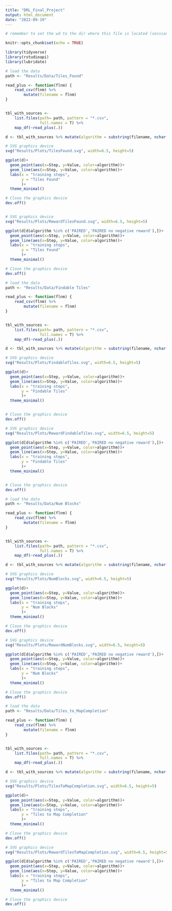 ```yaml
---
title: "DRL_Final_Project"
output: html_document
date: "2022-09-19"
---
```


```r
# remember to set the wd to the dir where this file is located (session > set wd > to source file location)

knitr::opts_chunk$set(echo = TRUE)

library(tidyverse)
library(rstudioapi)
library(lubridate)
```


```r
# load the data
path <- "Results/Data/Tiles_Found"

read_plus <- function(flnm) {
    read_csv(flnm) %>% 
        mutate(filename = flnm)
}


tbl_with_sources <-
    list.files(path= path, pattern = "*.csv", 
               full.names = T) %>% 
    map_df(~read_plus(.))

d <- tbl_with_sources %>% mutate(algorithm = substring(filename, nchar(path)+2, nchar(filename)-4))

# SVG graphics device
svg("Results/Plots/TilesFound.svg", width=6.5, height=5)

ggplot(d)+
  geom_point(aes(x=Step, y=Value, color=algorithm))+
  geom_line(aes(x=Step, y=Value, color=algorithm))+
  labs(x = "training steps",
       y = "Tiles Found"
       )+
  theme_minimal()

# Close the graphics device
dev.off()


# SVG graphics device
svg("Results/Plots/RewardTilesFound.svg", width=6.5, height=5)

ggplot(d[d$algorithm %in% c('PAIRED','PAIRED no negative reward'),])+
  geom_point(aes(x=Step, y=Value, color=algorithm))+
  geom_line(aes(x=Step, y=Value, color=algorithm))+
  labs(x = "training steps",
       y = "Tiles Found"
       )+
  theme_minimal()

# Close the graphics device
dev.off()

```

```r
# load the data
path <- "Results/Data/Findable Tiles"

read_plus <- function(flnm) {
    read_csv(flnm) %>% 
        mutate(filename = flnm)
}


tbl_with_sources <-
    list.files(path= path, pattern = "*.csv", 
               full.names = T) %>% 
    map_df(~read_plus(.))

d <- tbl_with_sources %>% mutate(algorithm = substring(filename, nchar(path)+2, nchar(filename)-4))

# SVG graphics device
svg("Results/Plots/FindableTiles.svg", width=6.5, height=5)

ggplot(d)+
  geom_point(aes(x=Step, y=Value, color=algorithm))+
  geom_line(aes(x=Step, y=Value, color=algorithm))+
  labs(x = "training steps",
       y = "Findable Tiles"
       )+
  theme_minimal()


# Close the graphics device
dev.off()

# SVG graphics device
svg("Results/Plots/RewardFindableTiles.svg", width=6.5, height=5)

ggplot(d[d$algorithm %in% c('PAIRED','PAIRED no negative reward'),])+
  geom_point(aes(x=Step, y=Value, color=algorithm))+
  geom_line(aes(x=Step, y=Value, color=algorithm))+
  labs(x = "training steps",
       y = "Findable Tiles"
       )+
  theme_minimal()


# Close the graphics device
dev.off()

```

```r
# load the data
path <- "Results/Data/Num Blocks"

read_plus <- function(flnm) {
    read_csv(flnm) %>% 
        mutate(filename = flnm)
}


tbl_with_sources <-
    list.files(path= path, pattern = "*.csv", 
               full.names = T) %>% 
    map_df(~read_plus(.))

d <- tbl_with_sources %>% mutate(algorithm = substring(filename, nchar(path)+2, nchar(filename)-4))

# SVG graphics device
svg("Results/Plots/NumBlocks.svg", width=6.5, height=5)

ggplot(d)+
  geom_point(aes(x=Step, y=Value, color=algorithm))+
  geom_line(aes(x=Step, y=Value, color=algorithm))+
  labs(x = "training steps",
       y = "Num Blocks"
       )+
  theme_minimal()

# Close the graphics device
dev.off()

# SVG graphics device
svg("Results/Plots/RewardNumBlocks.svg", width=6.5, height=5)

ggplot(d[d$algorithm %in% c('PAIRED','PAIRED no negative reward'),])+
  geom_point(aes(x=Step, y=Value, color=algorithm))+
  geom_line(aes(x=Step, y=Value, color=algorithm))+
  labs(x = "training steps",
       y = "Num Blocks"
       )+
  theme_minimal()

# Close the graphics device
dev.off()

```

```r
# load the data
path <- "Results/Data/Tiles_to_MapCompletion"

read_plus <- function(flnm) {
    read_csv(flnm) %>% 
        mutate(filename = flnm)
}


tbl_with_sources <-
    list.files(path= path, pattern = "*.csv", 
               full.names = T) %>% 
    map_df(~read_plus(.))

d <- tbl_with_sources %>% mutate(algorithm = substring(filename, nchar(path)+2, nchar(filename)-4))

# SVG graphics device
svg("Results/Plots/TilesToMapCompletion.svg", width=6.5, height=5)

ggplot(d)+
  geom_point(aes(x=Step, y=Value, color=algorithm))+
  geom_line(aes(x=Step, y=Value, color=algorithm))+
  labs(x = "training steps",
       y = "Tiles to Map Completion"
       )+
  theme_minimal()

# Close the graphics device
dev.off()

# SVG graphics device
svg("Results/Plots/RewardTilesToMapCompletion.svg", width=6.5, height=5)

ggplot(d[d$algorithm %in% c('PAIRED','PAIRED no negative reward'),])+
  geom_point(aes(x=Step, y=Value, color=algorithm))+
  geom_line(aes(x=Step, y=Value, color=algorithm))+
  labs(x = "training steps",
       y = "Tiles to Map Completion"
       )+
  theme_minimal()

# Close the graphics device
dev.off()

```